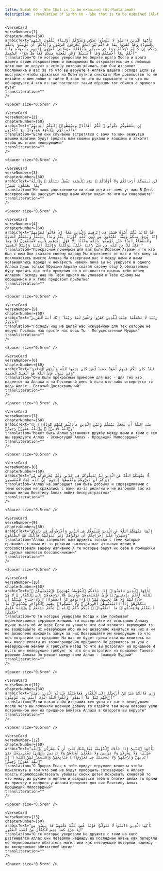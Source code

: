 ```yaml
---
title: Surah 60 - She that is to be examined (Al-Mumtahanah)  
description: Translation of Surah 60 - She that is to be examined (Al-Mumtahanah) in Russian
---
```







    <VerseCard 
    verseNumber={1}
    chapterNumber={60}
    arabicText="يَٰٓأَيُّهَا ٱلَّذِينَ ءَامَنُوا۟ لَا تَتَّخِذُوا۟ عَدُوِّى وَعَدُوَّكُمْ أَوْلِيَآءَ تُلْقُونَ إِلَيْهِم بِٱلْمَوَدَّةِ وَقَدْ كَفَرُوا۟ بِمَا جَآءَكُم مِّنَ ٱلْحَقِّ يُخْرِجُونَ ٱلرَّسُولَ وَإِيَّاكُمْ ۙ أَن تُؤْمِنُوا۟ بِٱللَّهِ رَبِّكُمْ إِن كُنتُمْ خَرَجْتُمْ جِهَٰدًۭا فِى سَبِيلِى وَٱبْتِغَآءَ مَرْضَاتِى ۚ تُسِرُّونَ إِلَيْهِم بِٱلْمَوَدَّةِ وَأَنَا۠ أَعْلَمُ بِمَآ أَخْفَيْتُمْ وَمَآ أَعْلَنتُمْ ۚ وَمَن يَفْعَلْهُ مِنكُمْ فَقَدْ ضَلَّ سَوَآءَ ٱلسَّبِيلِ"
    translation="О те которые уверовали Не берите врага Моего и врага вашего своим покровителем и помощником Вы открываетесь им с любовью хотя они не веруют в истину которая явилась вам Они изгоняют Посланника и вас за то что вы веруете в Аллаха вашего Господа Если вы выступили чтобы сражаться на Моем пути и снискать Мое довольство то не питайте к ним любви в тайне Я знаю то что вы скрываете и то что вы обнародуете А кто из вас поступает таким образом тот сбился с прямого пути"
    transliteration=""
    />

    <Spacer size="0.5rem" />
                
    <VerseCard 
    verseNumber={2}
    chapterNumber={60}
    arabicText="إِن يَثْقَفُوكُمْ يَكُونُوا۟ لَكُمْ أَعْدَآءًۭ وَيَبْسُطُوٓا۟ إِلَيْكُمْ أَيْدِيَهُمْ وَأَلْسِنَتَهُم بِٱلسُّوٓءِ وَوَدُّوا۟ لَوْ تَكْفُرُونَ"
    translation="Если они случайно встретятся с вами то они окажутся вашими врагами будут вредить вам своими руками и языками и захотят чтобы вы стали неверующими"
    transliteration=""
    />

    <Spacer size="0.5rem" />
                
    <VerseCard 
    verseNumber={3}
    chapterNumber={60}
    arabicText="لَن تَنفَعَكُمْ أَرْحَامُكُمْ وَلَآ أَوْلَٰدُكُمْ ۚ يَوْمَ ٱلْقِيَٰمَةِ يَفْصِلُ بَيْنَكُمْ ۚ وَٱللَّهُ بِمَا تَعْمَلُونَ بَصِيرٌۭ"
    translation="Ни ваши родственники ни ваши дети не помогут вам В День воскресения Он рассудит между вами Аллах видит то что вы совершаете"
    transliteration=""
    />

    <Spacer size="0.5rem" />
                
    <VerseCard 
    verseNumber={4}
    chapterNumber={60}
    arabicText="قَدْ كَانَتْ لَكُمْ أُسْوَةٌ حَسَنَةٌۭ فِىٓ إِبْرَٰهِيمَ وَٱلَّذِينَ مَعَهُۥٓ إِذْ قَالُوا۟ لِقَوْمِهِمْ إِنَّا بُرَءَٰٓؤُا۟ مِنكُمْ وَمِمَّا تَعْبُدُونَ مِن دُونِ ٱللَّهِ كَفَرْنَا بِكُمْ وَبَدَا بَيْنَنَا وَبَيْنَكُمُ ٱلْعَدَٰوَةُ وَٱلْبَغْضَآءُ أَبَدًا حَتَّىٰ تُؤْمِنُوا۟ بِٱللَّهِ وَحْدَهُۥٓ إِلَّا قَوْلَ إِبْرَٰهِيمَ لِأَبِيهِ لَأَسْتَغْفِرَنَّ لَكَ وَمَآ أَمْلِكُ لَكَ مِنَ ٱللَّهِ مِن شَىْءٍۢ ۖ رَّبَّنَا عَلَيْكَ تَوَكَّلْنَا وَإِلَيْكَ أَنَبْنَا وَإِلَيْكَ ٱلْمَصِيرُ"
    translation="Прекрасным примером для вас были Ибрахим Авраам и те кто был с ним Они сказали своему народу Мы отрекаемся от вас и тех кому вы поклоняетесь вместо Аллаха Мы отвергаем вас и между нами и вами установились вражда и ненависть навеки пока вы не уверуете в одного Аллаха Лишь только Ибрахим Авраам сказал своему отцу Я обязательно буду просить для тебя прощения но я не властен помочь тебе перед Аллахом Господь наш На Тебя одного мы уповаем к Тебе одному мы обращаемся и к Тебе предстоит прибытие"
    transliteration=""
    />

    <Spacer size="0.5rem" />
                
    <VerseCard 
    verseNumber={5}
    chapterNumber={60}
    arabicText="رَبَّنَا لَا تَجْعَلْنَا فِتْنَةًۭ لِّلَّذِينَ كَفَرُوا۟ وَٱغْفِرْ لَنَا رَبَّنَآ ۖ إِنَّكَ أَنتَ ٱلْعَزِيزُ ٱلْحَكِيمُ"
    translation="Господь наш Не делай нас искушением для тех которые не веруют Господь наш прости нас ведь Ты - Могущественный Мудрый"
    transliteration=""
    />

    <Spacer size="0.5rem" />
                
    <VerseCard 
    verseNumber={6}
    chapterNumber={60}
    arabicText="لَقَدْ كَانَ لَكُمْ فِيهِمْ أُسْوَةٌ حَسَنَةٌۭ لِّمَن كَانَ يَرْجُوا۟ ٱللَّهَ وَٱلْيَوْمَ ٱلْءَاخِرَ ۚ وَمَن يَتَوَلَّ فَإِنَّ ٱللَّهَ هُوَ ٱلْغَنِىُّ ٱلْحَمِيدُ"
    translation="Они были прекрасным примером для вас - для тех кто надеется на Аллаха и на Последний день А если кто-либо отвернется то ведь Аллах - Богатый Достохвальный"
    transliteration=""
    />

    <Spacer size="0.5rem" />
                
    <VerseCard 
    verseNumber={7}
    chapterNumber={60}
    arabicText="۞ عَسَى ٱللَّهُ أَن يَجْعَلَ بَيْنَكُمْ وَبَيْنَ ٱلَّذِينَ عَادَيْتُم مِّنْهُم مَّوَدَّةًۭ ۚ وَٱللَّهُ قَدِيرٌۭ ۚ وَٱللَّهُ غَفُورٌۭ رَّحِيمٌۭ"
    translation="Может быть Аллах установит дружбу между вами и теми с кем вы враждуете Аллах - Всемогущий Аллах - Прощающий Милосердный"
    transliteration=""
    />

    <Spacer size="0.5rem" />
                
    <VerseCard 
    verseNumber={8}
    chapterNumber={60}
    arabicText="لَّا يَنْهَىٰكُمُ ٱللَّهُ عَنِ ٱلَّذِينَ لَمْ يُقَٰتِلُوكُمْ فِى ٱلدِّينِ وَلَمْ يُخْرِجُوكُم مِّن دِيَٰرِكُمْ أَن تَبَرُّوهُمْ وَتُقْسِطُوٓا۟ إِلَيْهِمْ ۚ إِنَّ ٱللَّهَ يُحِبُّ ٱلْمُقْسِطِينَ"
    translation="Аллах не запрещает вам быть добрыми и справедливыми с теми которые не сражались с вами из-за религии и не изгоняли вас из ваших жилищ Воистину Аллах любит беспристрастных"
    transliteration=""
    />

    <Spacer size="0.5rem" />
                
    <VerseCard 
    verseNumber={9}
    chapterNumber={60}
    arabicText="إِنَّمَا يَنْهَىٰكُمُ ٱللَّهُ عَنِ ٱلَّذِينَ قَٰتَلُوكُمْ فِى ٱلدِّينِ وَأَخْرَجُوكُم مِّن دِيَٰرِكُمْ وَظَٰهَرُوا۟ عَلَىٰٓ إِخْرَاجِكُمْ أَن تَوَلَّوْهُمْ ۚ وَمَن يَتَوَلَّهُمْ فَأُو۟لَٰٓئِكَ هُمُ ٱلظَّٰلِمُونَ"
    translation="Аллах запрещает вам дружить только с теми которые сражались с вами из-за религии выгоняли вас из ваших жилищ и способствовали вашему изгнанию А те которые берут их себе в помощники и друзья являются беззаконниками"
    transliteration=""
    />

    <Spacer size="0.5rem" />
                
    <VerseCard 
    verseNumber={10}
    chapterNumber={60}
    arabicText="يَٰٓأَيُّهَا ٱلَّذِينَ ءَامَنُوٓا۟ إِذَا جَآءَكُمُ ٱلْمُؤْمِنَٰتُ مُهَٰجِرَٰتٍۢ فَٱمْتَحِنُوهُنَّ ۖ ٱللَّهُ أَعْلَمُ بِإِيمَٰنِهِنَّ ۖ فَإِنْ عَلِمْتُمُوهُنَّ مُؤْمِنَٰتٍۢ فَلَا تَرْجِعُوهُنَّ إِلَى ٱلْكُفَّارِ ۖ لَا هُنَّ حِلٌّۭ لَّهُمْ وَلَا هُمْ يَحِلُّونَ لَهُنَّ ۖ وَءَاتُوهُم مَّآ أَنفَقُوا۟ ۚ وَلَا جُنَاحَ عَلَيْكُمْ أَن تَنكِحُوهُنَّ إِذَآ ءَاتَيْتُمُوهُنَّ أُجُورَهُنَّ ۚ وَلَا تُمْسِكُوا۟ بِعِصَمِ ٱلْكَوَافِرِ وَسْـَٔلُوا۟ مَآ أَنفَقْتُمْ وَلْيَسْـَٔلُوا۟ مَآ أَنفَقُوا۟ ۚ ذَٰلِكُمْ حُكْمُ ٱللَّهِ ۖ يَحْكُمُ بَيْنَكُمْ ۚ وَٱللَّهُ عَلِيمٌ حَكِيمٌۭ"
    translation="О те которые уверовали Когда к вам прибывают переселившиеся верующие женщины то подвергайте их испытанию Аллаху лучше знать об их вере Если вы узнаете что они являются верующими то не возвращайте их неверующим ибо им не дозволено жениться на них а им не дозволено выходить замуж за них Возвращайте им неверующим то что они потратили на приданое На вас не будет греха если вы женитесь на них после уплаты их вознаграждения приданого Не держитесь за узы с неверующими женами и требуйте назад то что вы потратили на приданое И пусть они неверующие требуют то что они потратили на приданое Таково решение Аллаха Он решает между вами Аллах - Знающий Мудрый"
    transliteration=""
    />

    <Spacer size="0.5rem" />
                
    <VerseCard 
    verseNumber={11}
    chapterNumber={60}
    arabicText="وَإِن فَاتَكُمْ شَىْءٌۭ مِّنْ أَزْوَٰجِكُمْ إِلَى ٱلْكُفَّارِ فَعَاقَبْتُمْ فَـَٔاتُوا۟ ٱلَّذِينَ ذَهَبَتْ أَزْوَٰجُهُم مِّثْلَ مَآ أَنفَقُوا۟ ۚ وَٱتَّقُوا۟ ٱللَّهَ ٱلَّذِىٓ أَنتُم بِهِۦ مُؤْمِنُونَ"
    translation="Если какая-либо из ваших жен ушла от вас к неверующим после чего вы получили военную добычу то отдайте тем жены которых ушли потраченное ими на приданое Бойтесь Аллаха в Которого вы веруете"
    transliteration=""
    />

    <Spacer size="0.5rem" />
                
    <VerseCard 
    verseNumber={12}
    chapterNumber={60}
    arabicText="يَٰٓأَيُّهَا ٱلنَّبِىُّ إِذَا جَآءَكَ ٱلْمُؤْمِنَٰتُ يُبَايِعْنَكَ عَلَىٰٓ أَن لَّا يُشْرِكْنَ بِٱللَّهِ شَيْـًۭٔا وَلَا يَسْرِقْنَ وَلَا يَزْنِينَ وَلَا يَقْتُلْنَ أَوْلَٰدَهُنَّ وَلَا يَأْتِينَ بِبُهْتَٰنٍۢ يَفْتَرِينَهُۥ بَيْنَ أَيْدِيهِنَّ وَأَرْجُلِهِنَّ وَلَا يَعْصِينَكَ فِى مَعْرُوفٍۢ ۙ فَبَايِعْهُنَّ وَٱسْتَغْفِرْ لَهُنَّ ٱللَّهَ ۖ إِنَّ ٱللَّهَ غَفُورٌۭ رَّحِيمٌۭ"
    translation="О Пророк Если к тебе придут верующие женщины чтобы присягнуть в том что они не будут приобщать сотоварищей к Аллаху красть прелюбодействовать убивать своих детей покрывать клеветой то что между их руками и ногами и ослушаться тебя в благих делах то прими их присягу и попроси у Аллаха прощения для них Воистину Аллах - Прощающий Милосердный"
    transliteration=""
    />

    <Spacer size="0.5rem" />
                
    <VerseCard 
    verseNumber={13}
    chapterNumber={60}
    arabicText="يَٰٓأَيُّهَا ٱلَّذِينَ ءَامَنُوا۟ لَا تَتَوَلَّوْا۟ قَوْمًا غَضِبَ ٱللَّهُ عَلَيْهِمْ قَدْ يَئِسُوا۟ مِنَ ٱلْءَاخِرَةِ كَمَا يَئِسَ ٱلْكُفَّارُ مِنْ أَصْحَٰبِ ٱلْقُبُورِ"
    translation="О те которые уверовали Не дружите с теми на кого разгневался Аллах Они потеряли надежду на Последнюю жизнь как потеряли ее неуверовавшие обитатели могил или как неверующие потеряли надежду на воскрешение обитателей могил"
    transliteration=""
    />

    <Spacer size="0.5rem" />
                